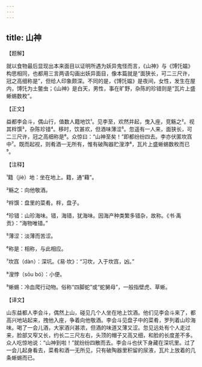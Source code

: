 ```yaml
---
---
---
```

title: 山神
---




【题解】


就以食物最后显现出本来面目以证明所遇为妖异鬼怪而言，《山神》与《馎饦媪》构思相同，也都用三言两语勾画出妖异面目，像本篇就是“面狭长，可二三尺许，冠之高细称是”，但给人印象颇深。不同的是，《馎饦媪》是夜间，女性，发生在屋内，馎饦为土鳖虫；《山神》是白天，男性，事在旷野，杂陈的珍错则是“瓦片上盛蜥蜴数枚”。


【正文】

益都李会斗，偶山行，值数人籍地饮¹。见李至，欢然并起，曳入座，竞觞之²。视其柈馔³，杂陈珍错⁴。移时，饮甚欢，但酒味薄涩⁵。忽遥有一人来，面狭长，可二三尺许，冠之高细称是⁶。众惊曰：“山神至矣！”即都纷纷四去。李亦伏匿坎窞中⁷。既而起视，则肴酒一无所有，惟有破陶器贮溲浡⁸，瓦片上盛蜥蜴数枚而已⁹。

【注释】


¹籍（jiè）地：坐在地上。籍，通“藉”。

²觞之：向他敬酒。

³柈馔：盘里的菜肴。柈，盘子。

⁴珍错：山珍海味。错，海错，犹海味。因海产种类繁多错杂，故称。《书·禹贡》：“海物唯错。”

⁵薄涩：淡薄而苦涩。

⁶称是：相称，与此相应。

⁷坎窞（dàn）：深坑。《易·坎》：“习坎，入于坎窞，凶。”

⁸溲悖（sōu bó）：小便。

⁹蜥蜴：冷血爬行动物。俗称“四脚蛇”或“蛇舅母”，一般指壁虎、草蜥。





【译文】


山东益都人李会斗，偶然上山，碰见几个人坐在地上饮酒。他们见李会斗来了，都高兴地站起来，拽他入座，争着向他敬酒。李会斗见盘子中的菜肴，罗列着山珍海味。喝了一会儿酒，大家酒兴甚浓，但酒的味道又薄又涩。忽见远处有个人走过来，脸部又窄又长，约长二三尺左右，头顶的帽子又高又细，和脸的长度差不多。众人吃惊地说：“山神到啦！”就纷纷四散而去。李会斗也伏下身藏在深坑里。过了一会儿起身看去，菜肴和酒一无所见，只有破陶器里积留的尿液，瓦片上放着的几条蜥蜴而已。